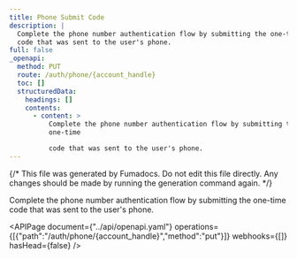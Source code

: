 ```yaml
---
title: Phone Submit Code
description: |
  Complete the phone number authentication flow by submitting the one-time
  code that was sent to the user's phone.
full: false
_openapi:
  method: PUT
  route: /auth/phone/{account_handle}
  toc: []
  structuredData:
    headings: []
    contents:
      - content: >
          Complete the phone number authentication flow by submitting the
          one-time

          code that was sent to the user's phone.
---
```


{/* This file was generated by Fumadocs. Do not edit this file directly. Any changes should be made by running the generation command again. */}

Complete the phone number authentication flow by submitting the one-time
code that was sent to the user's phone.


<APIPage document={"../api/openapi.yaml"} operations={[{"path":"/auth/phone/{account_handle}","method":"put"}]} webhooks={[]} hasHead={false} />